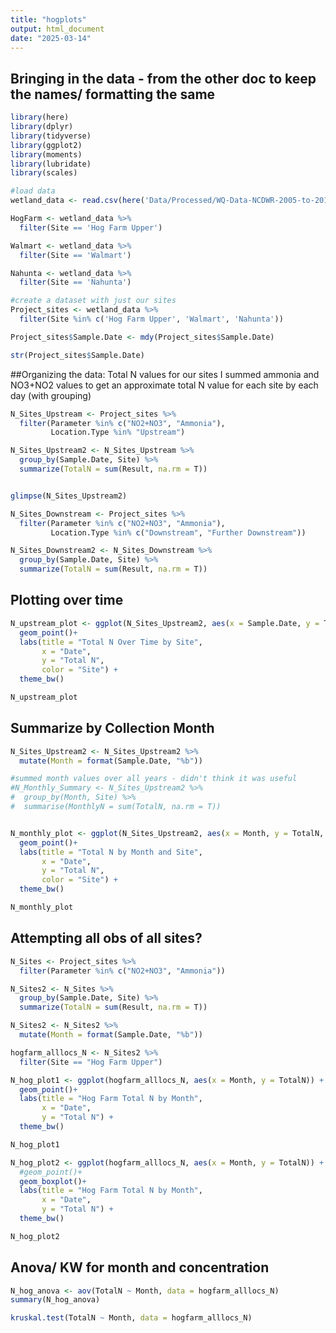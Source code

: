 ```yaml
---
title: "hogplots"
output: html_document
date: "2025-03-14"
---
```


## Bringing in the data - from the other doc to keep the names/ formatting the same
  
```r
library(here)
library(dplyr)
library(tidyverse)
library(ggplot2)
library(moments)
library(lubridate)
library(scales)

#load data
wetland_data <- read.csv(here('Data/Processed/WQ-Data-NCDWR-2005-to-2015-NCSU-2015-to-2019.csv'))

HogFarm <- wetland_data %>%
  filter(Site == 'Hog Farm Upper')

Walmart <- wetland_data %>%
  filter(Site == 'Walmart')

Nahunta <- wetland_data %>%
  filter(Site == 'Nahunta')

#create a dataset with just our sites
Project_sites <- wetland_data %>%
  filter(Site %in% c('Hog Farm Upper', 'Walmart', 'Nahunta'))

Project_sites$Sample.Date <- mdy(Project_sites$Sample.Date)

str(Project_sites$Sample.Date)
```


##Organizing the data: Total N values for our sites
I summed ammonia and NO3+NO2 values to get an approximate total N value for each site by each day (with grouping)

```r
N_Sites_Upstream <- Project_sites %>% 
  filter(Parameter %in% c("NO2+NO3", "Ammonia"),
         Location.Type %in% "Upstream")

N_Sites_Upstream2 <- N_Sites_Upstream %>% 
  group_by(Sample.Date, Site) %>% 
  summarize(TotalN = sum(Result, na.rm = T))


glimpse(N_Sites_Upstream2)

N_Sites_Downstream <- Project_sites %>% 
  filter(Parameter %in% c("NO2+NO3", "Ammonia"),
         Location.Type %in% c("Downstream", "Further Downstream"))

N_Sites_Downstream2 <- N_Sites_Downstream %>% 
  group_by(Sample.Date, Site) %>% 
  summarize(TotalN = sum(Result, na.rm = T))


```

## Plotting over time

```r

N_upstream_plot <- ggplot(N_Sites_Upstream2, aes(x = Sample.Date, y = TotalN, color = Site, group = Site)) +
  geom_point()+
  labs(title = "Total N Over Time by Site",
       x = "Date",
       y = "Total N",
       color = "Site") +
  theme_bw()

N_upstream_plot

```

## Summarize by Collection Month

```r

N_Sites_Upstream2 <- N_Sites_Upstream2 %>%
  mutate(Month = format(Sample.Date, "%b"))

#summed month values over all years - didn't think it was useful
#N_Monthly_Summary <- N_Sites_Upstream2 %>% 
#  group_by(Month, Site) %>% 
#  summarise(MonthlyN = sum(TotalN, na.rm = T))


N_monthly_plot <- ggplot(N_Sites_Upstream2, aes(x = Month, y = TotalN, color = Site, group = Site)) +
  geom_point()+
  labs(title = "Total N by Month and Site",
       x = "Date",
       y = "Total N",
       color = "Site") +
  theme_bw()

N_monthly_plot

```

## Attempting all obs of all sites?

```r

N_Sites <- Project_sites %>% 
  filter(Parameter %in% c("NO2+NO3", "Ammonia"))

N_Sites2 <- N_Sites %>% 
  group_by(Sample.Date, Site) %>% 
  summarize(TotalN = sum(Result, na.rm = T))

N_Sites2 <- N_Sites2 %>%
  mutate(Month = format(Sample.Date, "%b"))

hogfarm_alllocs_N <- N_Sites2 %>% 
  filter(Site == "Hog Farm Upper")

N_hog_plot1 <- ggplot(hogfarm_alllocs_N, aes(x = Month, y = TotalN)) +
  geom_point()+
  labs(title = "Hog Farm Total N by Month",
       x = "Date",
       y = "Total N") +
  theme_bw()

N_hog_plot1

N_hog_plot2 <- ggplot(hogfarm_alllocs_N, aes(x = Month, y = TotalN)) +
  #geom_point()+
  geom_boxplot()+
  labs(title = "Hog Farm Total N by Month",
       x = "Date",
       y = "Total N") +
  theme_bw()

N_hog_plot2

```

## Anova/ KW for month and concentration

```r

N_hog_anova <- aov(TotalN ~ Month, data = hogfarm_alllocs_N)
summary(N_hog_anova)

kruskal.test(TotalN ~ Month, data = hogfarm_alllocs_N)

```

